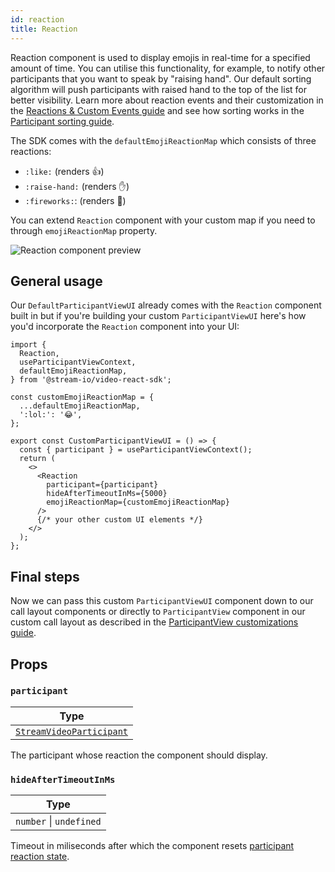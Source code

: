 ```yaml
---
id: reaction
title: Reaction
---
```


Reaction component is used to display emojis in real-time for a specified amount of time. You can utilise this functionality, for example, to notify other participants that you want to speak by "raising hand". Our default sorting algorithm will push participants with raised hand to the top of the list for better visibility. Learn more about reaction events and their customization in the [Reactions & Custom Events guide](../../../guides/reactions-and-custom-events) and see how sorting works in the [Participant sorting guide](../../../guides/sorting-api).

The SDK comes with the `defaultEmojiReactionMap` which consists of three reactions:

- `:like:` (renders 👍)
- `:raise-hand:` (renders ✋)
- `:fireworks:`: (renders 🎉)

You can extend `Reaction` component with your custom map if you need to through `emojiReactionMap` property.

![Reaction component preview](../../assets/03-ui-components/reaction.png)

## General usage

Our `DefaultParticipantViewUI` already comes with the `Reaction` component built in but if you're building your custom `ParticipantViewUI` here's how you'd incorporate the `Reaction` component into your UI:

```tsx
import {
  Reaction,
  useParticipantViewContext,
  defaultEmojiReactionMap,
} from '@stream-io/video-react-sdk';

const customEmojiReactionMap = {
  ...defaultEmojiReactionMap,
  ':lol:': '😂',
};

export const CustomParticipantViewUI = () => {
  const { participant } = useParticipantViewContext();
  return (
    <>
      <Reaction
        participant={participant}
        hideAfterTimeoutInMs={5000}
        emojiReactionMap={customEmojiReactionMap}
      />
      {/* your other custom UI elements */}
    </>
  );
};
```

## Final steps

Now we can pass this custom `ParticipantViewUI` component down to our call layout components or directly to `ParticipantView` component in our custom call layout as described in the [ParticipantView customizations guide](../../../ui-cookbook/participant-view-customizations).

## Props

### `participant`

| Type                                                                                                            |
| --------------------------------------------------------------------------------------------------------------- |
| [`StreamVideoParticipant`](https://github.com/GetStream/stream-video-js/blob/main/packages/client/src/types.ts) |

The participant whose reaction the component should display.

### `hideAfterTimeoutInMs`

| Type                    |
| ----------------------- |
| `number` \| `undefined` |

Timeout in miliseconds after which the component resets [participant reaction state](../../../guides/reactions-and-custom-events/#clearing-reactions).
